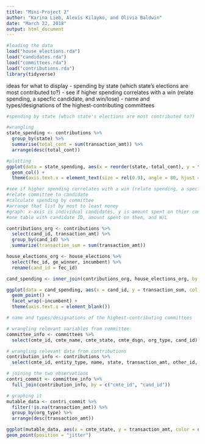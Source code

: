 ```yaml
---
title: "Mini-Project 2"
author: "Karina Lieb, Alexis Kilayko, and Olivia Baldwin"
date: "March 22, 2018"
output: html_document
---
```


```r
#loading the data
load("house_elections.rda")
load("candidates.rda")
load("committees.rda")
load("contributions.rda")
library(tidyverse)
```

ideas for what to display
- spending by state (which state's elections are most contributed to?)
- see if higher spending correlates with a win (relate spending, a specfic candidate, and win/lose)
- name and types/designations of the highest-contributing committees

```r
#spending by state (which state's elections are most contributed to?)

#wrangling
state_spending <- contributions %>%
  group_by(state) %>%
  summarise(total_cont = sum(transaction_amt)) %>%
  arrange(desc(total_cont))

#plotting
ggplot(data = state_spending, aes(x = reorder(state,-total_cont), y = total_cont)) +
  geom_col() +
  theme(axis.text.x = element_text(size = rel(0.9), angle = 80, hjust = 1))
```

```r
#see if higher spending correlates with a win (relate spending, a specfic candidate, and win/lose) 
#relate committee to candidate
#calculate spending by committee
#arrange that list by most to least money
#graph: x-axis is individual candidates, y is amount spent on thier committee, color is W/L
#one table with candidate ID, amount spent on them, and W/L

contributions_org <- contributions %>%
  select(cand_id, transaction_amt) %>%
  group_by(cand_id) %>%
  summarize(transaction_sum = sum(transaction_amt))

house_elections_org <- house_elections %>%
  select(fec_id, ge_winner, incumbent) %>%
  rename(cand_id = fec_id)

cand_spending <- inner_join(contributions_org, house_elections_org, by = "cand_id")

ggplot(data = cand_spending, aes(x = cand_id, y = transaction_sum, col = ge_winner)) +
  geom_point() +
  facet_wrap(~incumbent) +
  theme(axis.text.x = element_blank())

```

```r
# name and types/designations of the highest-contributing committees

# wrangling relevant variables from committee
committee_info <- committees %>%
  select(cmte_id, cmte_name, cmte_state, cmte_dsgn, org_type, cand_id)

# wrangling relevant data from contributions
contribution_info <- contributions %>%
  select(cmte_id, entity_type, name, state, transaction_amt, other_id, cand_id)

# joining the two observations
contri_commit <- committee_info %>%
  full_join(contribution_info, by = c("cmte_id", "cand_id"))

# graphing it
mutable_data <- contri_commit %>%
  filter(!is.na(transaction_amt)) %>%
  group_by(org_type) %>%
  arrange(desc(transaction_amt))

ggplot(mutable_data, aes(x = cmte_state, y = transaction_amt, color = org_type)) +
geom_point(position = "jitter")
```
[^1]: Link to GitHub repository: https://github.com/akilayko/sds192-mp2
